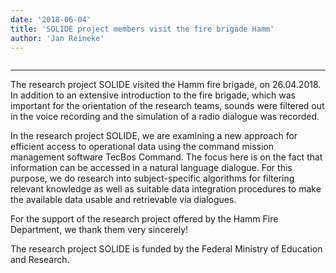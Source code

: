 ```yaml
---
date: '2018-06-04'
title: 'SOLIDE project members visit the fire brigade Hamm'
author: 'Jan Reineke'
---
```


<Image filename='solide-members-visit.png'/>

---

The research project SOLIDE visited the Hamm fire brigade, on 26.04.2018. In addition to an extensive introduction to the fire brigade, which was important for the orientation of the research teams, sounds were filtered out in the voice recording and the simulation of a radio dialogue was recorded.

In the research project SOLIDE, we are examining a new approach for efficient access to operational data using the command mission management software TecBos Command. The focus here is on the fact that information can be accessed in a natural language dialogue. For this purpose, we do research into subject-specific algorithms for filtering relevant knowledge as well as suitable data integration procedures  to make the available data usable and retrievable via dialogues.

For the support of the research project offered by the Hamm Fire Department, we thank them very sincerely!

The research project SOLIDE is funded by the Federal Ministry of Education and Research.
